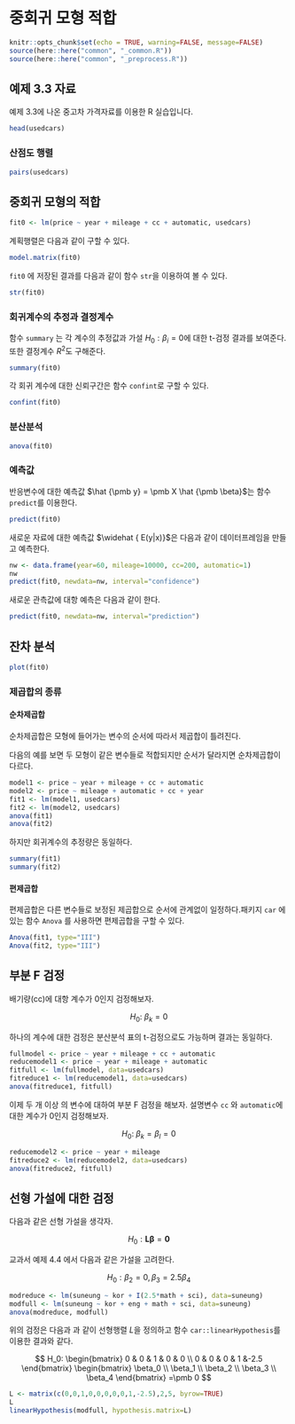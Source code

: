 # 중회귀 모형 적합 {#sec-multiple-01}



```r
knitr::opts_chunk$set(echo = TRUE, warning=FALSE, message=FALSE)
source(here::here("common", "_common.R"))
source(here::here("common", "_preprocess.R"))
```


## 예제 3.3 자료 


예제 3.3에 나온  중고차 가격자료를 이용한 R 실습입니다. 


```r
head(usedcars)
```


### 산점도 행렬 
```r
pairs(usedcars)
```

## 중회귀 모형의 적합

```r
fit0 <- lm(price ~ year + mileage + cc + automatic, usedcars)
```

계획행렬은 다음과 같이 구할 수 있다.

```r
model.matrix(fit0)
```

`fit0` 에 저장된 결과를 다음과 같이 함수   `str`을 이용하여 볼 수 있다.

```r
str(fit0)
```

### 회귀계수의 추정과 결정계수 

함수 `summary` 는 각 계수의 추정값과 가설 $H_0: \beta_i=0$에 대한 t-검정 결과를 보여준다.
또한 결정계수 $R^2$도 구해준다.

```r
summary(fit0)
```

각 회귀 계수에 대한 신뢰구간은 함수 `confint`로 구할 수 있다.

```r
confint(fit0)
```


### 분산분석 

```r
anova(fit0)
``` 


### 예측값

반응변수에 대한 예측값 $\hat {\pmb y} = \pmb X \hat {\pmb \beta}$는 함수 `predict`를 이용한다.

```r
predict(fit0)
```

새로운 자료에 대한 예측값 $\widehat { E(y|x)}$은 다음과 같이 데이터프레임을 만들고 예측한다.

```r
nw <- data.frame(year=60, mileage=10000, cc=200, automatic=1)
nw
predict(fit0, newdata=nw, interval="confidence")
```

새로운 관측값에 대항 예측은 다음과 같이 한다. 


```r
predict(fit0, newdata=nw, interval="prediction")
```


## 잔차 분석 

```r
plot(fit0)
```


### 제곱합의 종류


#### 순차제곱합

순차제곱합은 모형에 들어가는 변수의 순서에 따라서 제곱합이 틀려진다.

다음의 예를 보면 두 모형이 같은 변수들로 적합되지만 순서가 달라지면 순차제곱합이 다르다.
```r
model1 <- price ~ year + mileage + cc + automatic
model2 <- price ~ mileage + automatic + cc + year
fit1 <- lm(model1, usedcars)
fit2 <- lm(model2, usedcars)
anova(fit1)
anova(fit2)
```

하지만 회귀계수의 추정량은 동일하다.

```r
summary(fit1)
summary(fit2)
```

#### 편제곱합

편제곱합은 다른 변수들로 보정된 제곱합으로 순서에 관계없이 일정하다.패키지 `car` 에 있는 함수 `Anova` 를 사용하면 
편제곱합을 구할 수 있다.

```r
Anova(fit1, type="III")
Anova(fit2, type="III")

```


## 부분 F 검정 

배기량(cc)에 대항 계수가 0인지 검정해보자.

$$ H_0: ~ \beta_k =0 $$

하나의 계수에 대한 검정은 분산분석 표의 t-검정으로도 가능하며 결과는 동일하다.

```r
fullmodel <- price ~ year + mileage + cc + automatic
reducemodel1 <- price ~ year + mileage + automatic
fitfull <- lm(fullmodel, data=usedcars)
fitreduce1 <- lm(reducemodel1, data=usedcars)
anova(fitreduce1, fitfull)
```


이제 두 개 이상 의 변수에 대하여 부분 F 검정을 해보자. 설명변수 `cc` 와 `automatic`에 대한 계수가 0인지 검정해보자.


$$ H_0: ~ \beta_k = \beta_l = 0 $$


```r
reducemodel2 <- price ~ year + mileage
fitreduce2 <- lm(reducemodel2, data=usedcars)
anova(fitreduce2, fitfull)
```


## 선형 가설에 대한 검정 

다음과 같은 선형 가설을  생각자.

$$ H_0: \pmb L \pmb \beta= \pmb 0$$

교과서 예제 4.4 에서 다음과 같은 가설을 고려한다.

$$ H_0: \beta_2=0, \beta_3= 2.5 \beta_4 $$

```r
modreduce <- lm(suneung ~ kor + I(2.5*math + sci), data=suneung)
modfull <- lm(suneung ~ kor + eng + math + sci, data=suneung)
anova(modreduce, modfull)
```

위의 검정은 다음과 과 같이 선형행렬 $L$을 정의하고  함수 `car::linearHypothesis`를 이용한 결과와  같다.

$$
H_0: 
\begin{bmatrix}
0 & 0  & 1 & 0 & 0  \\
0 & 0  & 0 & 1 &-2.5 
\end{bmatrix}
\begin{bmatrix}
\beta_0 \\
\beta_1 \\
\beta_2 \\
\beta_3 \\
\beta_4 
\end{bmatrix}
=\pmb 0
$$

```r
L <- matrix(c(0,0,1,0,0,0,0,0,1,-2.5),2,5, byrow=TRUE)
L
linearHypothesis(modfull, hypothesis.matrix=L)
```

